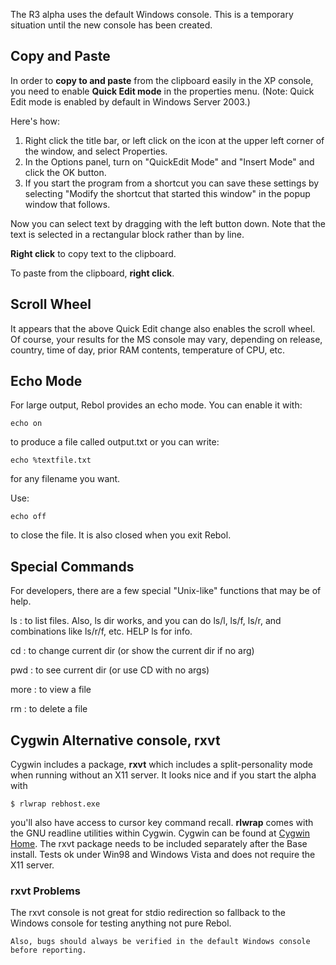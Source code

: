 The R3 alpha uses the default Windows console. This is a temporary situation until the new console has been created.

==Copy and Paste==

In order to '''copy to and paste''' from the clipboard easily in the XP console, you need to enable '''Quick Edit mode''' in the properties menu. (Note: Quick Edit mode is enabled by default in Windows Server 2003.)

Here's how:

#Right click the title bar, or left click on the icon at the upper left corner of the window, and select Properties.
#In the Options panel, turn on "QuickEdit Mode" and "Insert Mode" and click the OK button.
#If you start the program from a shortcut you can save these settings by selecting "Modify the shortcut that started this window" in the popup window that follows.

Now you can select text by dragging with the left button down. Note that the text is selected in a rectangular block rather than by line.

'''Right click''' to copy text to the clipboard.

To paste from the clipboard, '''right click'''.

==Scroll Wheel==

It appears that the above Quick Edit change also enables the scroll wheel. Of course, your results for the MS console may vary, depending on release, country, time of day, prior RAM contents, temperature of CPU, etc.

==Echo Mode==

For large output, Rebol provides an echo mode. You can enable it with:

<pre>
echo on
</pre>

to produce a file called output.txt or you can write:

<pre>
echo %textfile.txt
</pre>

for any filename you want.

Use:

<pre>
echo off
</pre>

to close the file. It is also closed when you exit Rebol.

==Special Commands==

For developers, there are a few special "Unix-like" functions that may be of help.

; ls : to list files.  Also, ls dir works, and you can do ls/l, ls/f, ls/r, and combinations like ls/r/f, etc. HELP ls for info.

; cd : to change current dir (or show the current dir if no arg)

; pwd : to see current dir (or use CD with no args)

; more : to view a file

; rm : to delete a file



==Cygwin Alternative console, rxvt==

Cygwin includes a package, '''rxvt''' which includes a split-personality mode when running without an X11 server.  It looks nice and if you start the alpha with

<pre>
$ rlwrap rebhost.exe
</pre>

you'll also have access to cursor key command recall.  '''rlwrap''' comes with the GNU readline utilities within Cygwin.  Cygwin can be found at [http://www.cygwin.com Cygwin Home]. The rxvt package needs to be included separately after the Base install.  Tests ok under Win98 and Windows Vista and does not require the X11 server.

=== rxvt Problems===

The rxvt console is not great for stdio redirection so fallback to the Windows console for testing  anything not pure Rebol.

<pre>
Also, bugs should always be verified in the default Windows console before reporting.
</pre>